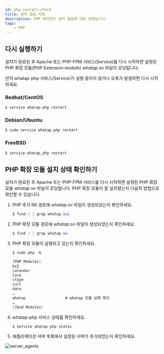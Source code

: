 ```yaml
---
id: php-install-check
title: 설치 점검 사항
description: PHP 에이전트 설치 점검에 대한 설명입니다.
tags:
    - PHP
---
```

<!-- 구성 수정 -->
## 다시 실행하기

설치가 완료된 후 Apache 또는 PHP-FPM 서비스(Service)를 다시 시작하면 설정된 PHP 확장 모듈(PHP Extension module) *whatap.so* 파일이 로딩됩니다.

만약 whatap-php 서비스(Service)가 실행 중이지 않거나 오류가 발생하면 다시 시작하세요.

### Redhat/CentOS

```java title=SH
$ service whatap-php restart
```

### Debian/Ubuntu

```java title=SH
$ sudo service whatap-php restart
```

### FreeBSD

```java title=SH
$ service whatap_php restart
```

## PHP 확장 모듈 설치 상태 확인하기

설치가 완료된 후 Apache 또는 PHP-FPM 서비스를 다시 시작하면 설정된 PHP 확장 모듈 *whatap.so* 파일이 로딩됩니다. PHP 확장 모듈이 잘 설치됐는지 다음의 방법으로 확인할 수 있습니다.

<!-- 설치가 완료된 후 Apache 또는 PHP-FPM 서비스(Service)를 다시 시작하면 설정된 PHP 확장 모듈(PHP Extension module) *whatap.so* 파일이 로딩됩니다.

PHP 확장 모듈이 잘 설치됐는지 다음의 방법으로 확인할 수 있습니다. -->

1. PHP 추가 INI 경로에 *whatap.ini* 파일이 생성되었는지 확인하세요.

    ```java title=SH
    $ find / | grep whatap.ini
    ```

1. PHP 확장 모듈 경로에 *whatap.so* 파일이 생성되었는지 확인하세요.

    ```java title=SH
    $ find / | grep whatap.so
    ```
1. PHP 확장 모듈이 실행되고 있는지 확인하세요.

    ```java title=SH
    $ sudo php -m

    [PHP Modules]
    bz2
    calendar
    Core
    ctype
    curl
    date
    …
    whatap                  # whatap 모듈 실행 확인
    …
    [Zend Modules]
    ```
1. whatap-php 서비스 상태를 확인하세요.

    ```javascript title=SH
    $ service whatap-php status
    ```
1. 애플리케이션 서버 목록에서 설정된 서버가 추가되었는지 확인하세요. 

 ![server_agents](https://img.whatap.io/media/agent_php/install/tinified/server_agents.png)